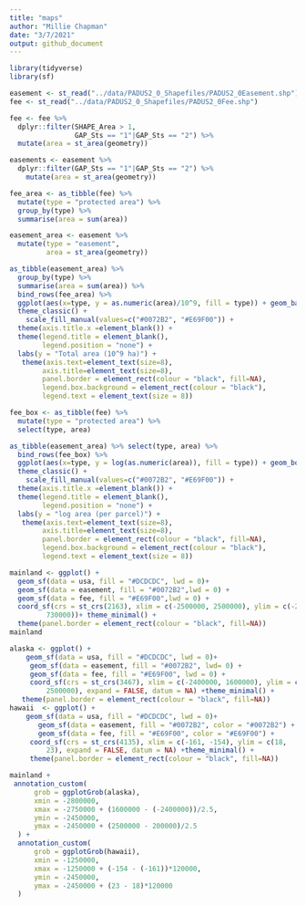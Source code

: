 ```yaml
---
title: "maps"
author: "Millie Chapman"
date: "3/7/2021"
output: github_document
---
```


```r
library(tidyverse)
library(sf)
```

```r
easement <- st_read("../data/PADUS2_0_Shapefiles/PADUS2_0Easement.shp")
fee <- st_read("../data/PADUS2_0_Shapefiles/PADUS2_0Fee.shp")
```


```r
fee <- fee %>% 
  dplyr::filter(SHAPE_Area > 1,
                GAP_Sts == "1"|GAP_Sts == "2") %>%
  mutate(area = st_area(geometry))
```

```r
easements <- easement %>% 
  dplyr::filter(GAP_Sts == "1"|GAP_Sts == "2") %>%
    mutate(area = st_area(geometry))
```


```r
fee_area <- as_tibble(fee) %>% 
  mutate(type = "protected area") %>%
  group_by(type) %>%
  summarise(area = sum(area))

easement_area <- easement %>% 
  mutate(type = "easement",
         area = st_area(geometry))
```

```r
as_tibble(easement_area) %>%
  group_by(type) %>%
  summarise(area = sum(area)) %>%
  bind_rows(fee_area) %>%
  ggplot(aes(x=type, y = as.numeric(area)/10^9, fill = type)) + geom_bar(stat= "identity") + 
  theme_classic() +
    scale_fill_manual(values=c("#0072B2", "#E69F00")) +
  theme(axis.title.x =element_blank()) +
  theme(legend.title = element_blank(),
        legend.position = "none") +
  labs(y = "Total area (10^9 ha)") +
   theme(axis.text=element_text(size=8),
        axis.title=element_text(size=8),
        panel.border = element_rect(colour = "black", fill=NA),
        legend.box.background = element_rect(colour = "black"),
        legend.text = element_text(size = 8))
```

```r
fee_box <- as_tibble(fee) %>%
  mutate(type = "protected area") %>%
  select(type, area)
```


```r
as_tibble(easement_area) %>% select(type, area) %>%
  bind_rows(fee_box) %>%
  ggplot(aes(x=type, y = log(as.numeric(area)), fill = type)) + geom_boxplot() +
  theme_classic() +
    scale_fill_manual(values=c("#0072B2", "#E69F00")) +
  theme(axis.title.x =element_blank()) +
  theme(legend.title = element_blank(),
        legend.position = "none") +
  labs(y = "log area (per parcel)") +
   theme(axis.text=element_text(size=8),
        axis.title=element_text(size=8),
        panel.border = element_rect(colour = "black", fill=NA),
        legend.box.background = element_rect(colour = "black"),
        legend.text = element_text(size = 8))
```


```r
mainland <- ggplot() + 
  geom_sf(data = usa, fill = "#DCDCDC", lwd = 0)+
  geom_sf(data = easement, fill = "#0072B2",lwd = 0) +
  geom_sf(data = fee, fill = "#E69F00",lwd = 0) +
  coord_sf(crs = st_crs(2163), xlim = c(-2500000, 2500000), ylim = c(-2300000, 
         730000))+ theme_minimal() +
  theme(panel.border = element_rect(colour = "black", fill=NA))
mainland
```

```r
alaska <- ggplot() +
    geom_sf(data = usa, fill = "#DCDCDC", lwd = 0)+
     geom_sf(data = easement, fill = "#0072B2", lwd= 0) +
     geom_sf(data = fee, fill = "#E69F00", lwd = 0) +
     coord_sf(crs = st_crs(3467), xlim = c(-2400000, 1600000), ylim = c(200000, 
         2500000), expand = FALSE, datum = NA) +theme_minimal() +
   theme(panel.border = element_rect(colour = "black", fill=NA))
hawaii  <- ggplot() +
    geom_sf(data = usa, fill = "#DCDCDC", lwd = 0)+
       geom_sf(data = easement, fill = "#0072B2", color = "#0072B2") +
       geom_sf(data = fee, fill = "#E69F00", color = "#E69F00") +
     coord_sf(crs = st_crs(4135), xlim = c(-161, -154), ylim = c(18, 
         23), expand = FALSE, datum = NA) +theme_minimal() +
     theme(panel.border = element_rect(colour = "black", fill=NA))
```


```r
mainland +
 annotation_custom(
      grob = ggplotGrob(alaska),
      xmin = -2800000,
      xmax = -2750000 + (1600000 - (-2400000))/2.5,
      ymin = -2450000,
      ymax = -2450000 + (2500000 - 200000)/2.5
  ) +
  annotation_custom(
      grob = ggplotGrob(hawaii),
      xmin = -1250000,
      xmax = -1250000 + (-154 - (-161))*120000,
      ymin = -2450000,
      ymax = -2450000 + (23 - 18)*120000
  )
```



